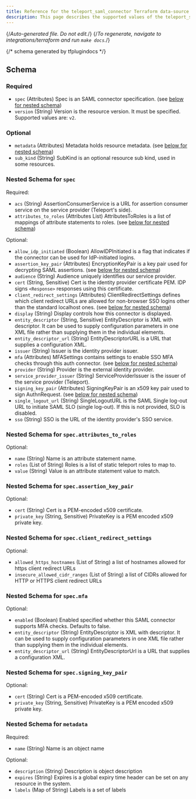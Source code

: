 ```yaml
---
title: Reference for the teleport_saml_connector Terraform data-source
description: This page describes the supported values of the teleport_saml_connector data-source of the Teleport Terraform provider.
---
```


{/*Auto-generated file. Do not edit.*/}
{/*To regenerate, navigate to integrations/terraform and run `make docs`.*/}





{/*  schema generated by tfplugindocs */}
## Schema

### Required

- `spec` (Attributes) Spec is an SAML connector specification. (see [below for nested schema](#nested-schema-for-spec))
- `version` (String) Version is the resource version. It must be specified. Supported values are: `v2`.

### Optional

- `metadata` (Attributes) Metadata holds resource metadata. (see [below for nested schema](#nested-schema-for-metadata))
- `sub_kind` (String) SubKind is an optional resource sub kind, used in some resources.

### Nested Schema for `spec`

Required:

- `acs` (String) AssertionConsumerService is a URL for assertion consumer service on the service provider (Teleport's side).
- `attributes_to_roles` (Attributes List) AttributesToRoles is a list of mappings of attribute statements to roles. (see [below for nested schema](#nested-schema-for-specattributes_to_roles))

Optional:

- `allow_idp_initiated` (Boolean) AllowIDPInitiated is a flag that indicates if the connector can be used for IdP-initiated logins.
- `assertion_key_pair` (Attributes) EncryptionKeyPair is a key pair used for decrypting SAML assertions. (see [below for nested schema](#nested-schema-for-specassertion_key_pair))
- `audience` (String) Audience uniquely identifies our service provider.
- `cert` (String, Sensitive) Cert is the identity provider certificate PEM. IDP signs `<Response>` responses using this certificate.
- `client_redirect_settings` (Attributes) ClientRedirectSettings defines which client redirect URLs are allowed for non-browser SSO logins other than the standard localhost ones. (see [below for nested schema](#nested-schema-for-specclient_redirect_settings))
- `display` (String) Display controls how this connector is displayed.
- `entity_descriptor` (String, Sensitive) EntityDescriptor is XML with descriptor. It can be used to supply configuration parameters in one XML file rather than supplying them in the individual elements.
- `entity_descriptor_url` (String) EntityDescriptorURL is a URL that supplies a configuration XML.
- `issuer` (String) Issuer is the identity provider issuer.
- `mfa` (Attributes) MFASettings contains settings to enable SSO MFA checks through this auth connector. (see [below for nested schema](#nested-schema-for-specmfa))
- `provider` (String) Provider is the external identity provider.
- `service_provider_issuer` (String) ServiceProviderIssuer is the issuer of the service provider (Teleport).
- `signing_key_pair` (Attributes) SigningKeyPair is an x509 key pair used to sign AuthnRequest. (see [below for nested schema](#nested-schema-for-specsigning_key_pair))
- `single_logout_url` (String) SingleLogoutURL is the SAML Single log-out URL to initiate SAML SLO (single log-out). If this is not provided, SLO is disabled.
- `sso` (String) SSO is the URL of the identity provider's SSO service.

### Nested Schema for `spec.attributes_to_roles`

Optional:

- `name` (String) Name is an attribute statement name.
- `roles` (List of String) Roles is a list of static teleport roles to map to.
- `value` (String) Value is an attribute statement value to match.


### Nested Schema for `spec.assertion_key_pair`

Optional:

- `cert` (String) Cert is a PEM-encoded x509 certificate.
- `private_key` (String, Sensitive) PrivateKey is a PEM encoded x509 private key.


### Nested Schema for `spec.client_redirect_settings`

Optional:

- `allowed_https_hostnames` (List of String) a list of hostnames allowed for https client redirect URLs
- `insecure_allowed_cidr_ranges` (List of String) a list of CIDRs allowed for HTTP or HTTPS client redirect URLs


### Nested Schema for `spec.mfa`

Optional:

- `enabled` (Boolean) Enabled specified whether this SAML connector supports MFA checks. Defaults to false.
- `entity_descriptor` (String) EntityDescriptor is XML with descriptor. It can be used to supply configuration parameters in one XML file rather than supplying them in the individual elements.
- `entity_descriptor_url` (String) EntityDescriptorUrl is a URL that supplies a configuration XML.


### Nested Schema for `spec.signing_key_pair`

Optional:

- `cert` (String) Cert is a PEM-encoded x509 certificate.
- `private_key` (String, Sensitive) PrivateKey is a PEM encoded x509 private key.



### Nested Schema for `metadata`

Required:

- `name` (String) Name is an object name

Optional:

- `description` (String) Description is object description
- `expires` (String) Expires is a global expiry time header can be set on any resource in the system.
- `labels` (Map of String) Labels is a set of labels

